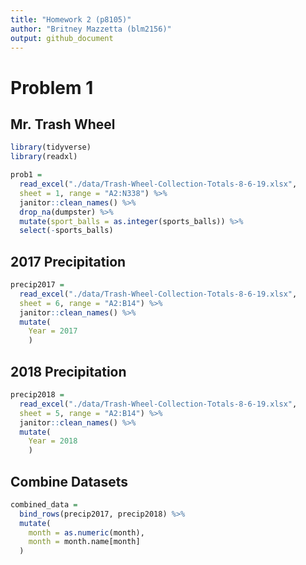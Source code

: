 ```yaml
---
title: "Homework 2 (p8105)"
author: "Britney Mazzetta (blm2156)"
output: github_document
---
```


# Problem 1

## Mr. Trash Wheel
```r
library(tidyverse)
library(readxl)

prob1 = 
  read_excel("./data/Trash-Wheel-Collection-Totals-8-6-19.xlsx", 
  sheet = 1, range = "A2:N338") %>%
  janitor::clean_names() %>%
  drop_na(dumpster) %>%
  mutate(sport_balls = as.integer(sports_balls)) %>%
  select(-sports_balls)

```

## 2017 Precipitation
```r
precip2017 = 
  read_excel("./data/Trash-Wheel-Collection-Totals-8-6-19.xlsx", 
  sheet = 6, range = "A2:B14") %>%
  janitor::clean_names() %>%
  mutate(
    Year = 2017
    )
```

## 2018 Precipitation
```r
precip2018 = 
  read_excel("./data/Trash-Wheel-Collection-Totals-8-6-19.xlsx", 
  sheet = 5, range = "A2:B14") %>%
  janitor::clean_names() %>%
  mutate(
    Year = 2018
    )
```

## Combine Datasets

```r
combined_data =
  bind_rows(precip2017, precip2018) %>%
  mutate(
    month = as.numeric(month),
    month = month.name[month]
  )
  
```


